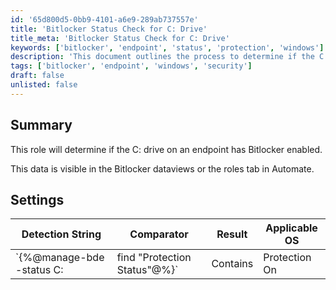 ```yaml
---
id: '65d800d5-0bb9-4101-a6e9-289ab737557e'
title: 'Bitlocker Status Check for C: Drive'
title_meta: 'Bitlocker Status Check for C: Drive'
keywords: ['bitlocker', 'endpoint', 'status', 'protection', 'windows']
description: 'This document outlines the process to determine if the C: drive on an endpoint has Bitlocker enabled. It includes information on accessing the data through Bitlocker dataviews or the roles tab in ConnectWise Automate, along with the necessary detection string and settings.'
tags: ['bitlocker', 'endpoint', 'windows', 'security']
draft: false
unlisted: false
---
```

## Summary

This role will determine if the C: drive on an endpoint has Bitlocker enabled.

This data is visible in the Bitlocker dataviews or the roles tab in Automate.

## Settings

| Detection String                                     | Comparator | Result        | Applicable OS |
|-----------------------------------------------------|------------|---------------|----------------|
| `\{%@manage-bde -status C: | find "Protection Status"@%}` | Contains   | Protection On | Windows OS     |












